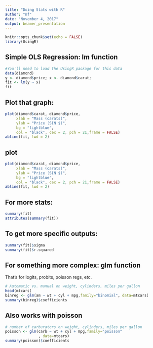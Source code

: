 ```yaml
---
title: "Doing Stats with R"
author: "mf"
date: "November 4, 2017"
output: beamer_presentation
---
```


```r
knitr::opts_chunk$set(echo = FALSE)
library(UsingR)
```

## Simple OLS Regression: lm  function 

```r
#You'll need to load the UsingR package for this data
data(diamond)
y <- diamond$price; x <- diamond$carat;
fit <- lm(y ~ x)
fit
```


## Plot that graph: 
```r
plot(diamond$carat, diamond$price,  
     xlab = "Mass (carats)", 
     ylab = "Price (SIN $)", 
     bg = "lightblue", 
     col = "black", cex = 2, pch = 21,frame = FALSE)
abline(fit, lwd = 2)
```

## plot 
```r
plot(diamond$carat, diamond$price,  
     xlab = "Mass (carats)", 
     ylab = "Price (SIN $)", 
     bg = "lightblue", 
     col = "black", cex = 2, pch = 21,frame = FALSE)
abline(fit, lwd = 2)
```

## For more stats: 

```r
summary(fit)
attributes(summary(fit))
```

## To get more specific outputs: 

```r

summary(fit)$sigma
summary(fit)$r.squared
```

## For something more complex: glm function 
That's for logits, probits, poisson regs, etc.
```r
# Automatic vs. manual on weight, cylinders, miles per gallon
head(mtcars)
binreg <- glm(am ~ wt + cyl + mpg,family="binomial", data=mtcars)
summary(binreg)$coefficients
``` 


## Also works with poisson


```r
# number of carburators on weight, cylinders, miles per gallon
poisson <- glm(carb ~ wt + cyl + mpg,family="poisson"
               , data=mtcars)
summary(poisson)$coefficients
```


